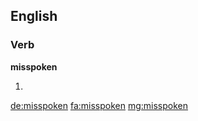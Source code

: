 ==English==

===Verb===
'''misspoken'''

# {{en-past of|misspeak}}

[[de:misspoken]]
[[fa:misspoken]]
[[mg:misspoken]]